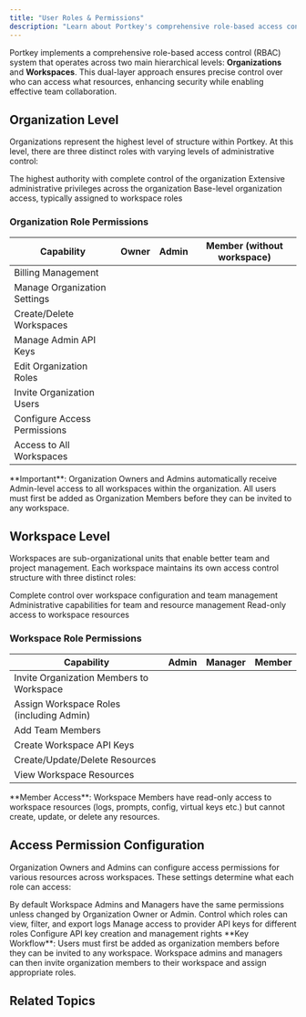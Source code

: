 ```yaml
---
title: "User Roles & Permissions"
description: "Learn about Portkey's comprehensive role-based access control system across Organizations and Workspaces."
---
```


Portkey implements a comprehensive role-based access control (RBAC) system that operates across two main hierarchical levels: **Organizations** and **Workspaces**. This dual-layer approach ensures precise control over who can access what resources, enhancing security while enabling effective team collaboration.

## Organization Level

Organizations represent the highest level of structure within Portkey. At this level, there are three distinct roles with varying levels of administrative control:

<CardGroup cols={3}>
  <Card title="Owner" icon="crown" iconType="solid" color="#0e7490">
    The highest authority with complete control of the organization
  </Card>
  <Card title="Admin" icon="user-shield" iconType="solid" color="#0e7490">
    Extensive administrative privileges across the organization
  </Card>
  <Card title="Member" icon="user" iconType="solid" color="#0e7490">
    Base-level organization access, typically assigned to workspace roles
  </Card>
</CardGroup>

### Organization Role Permissions

| Capability | Owner | Admin | Member (without workspace) |
|------------|:-----:|:-----:|:-------------------------:|
| Billing Management | <Icon icon="square-check" iconType="solid" /> | <Icon icon="xmark" iconType="solid" /> | <Icon icon="xmark" iconType="solid" /> |
| Manage Organization Settings | <Icon icon="square-check" iconType="solid" /> | <Icon icon="square-check" iconType="solid" /> | <Icon icon="xmark" iconType="solid" /> |
| Create/Delete Workspaces | <Icon icon="square-check" iconType="solid" /> | <Icon icon="square-check" iconType="solid" /> | <Icon icon="xmark" iconType="solid" /> |
| Manage Admin API Keys | <Icon icon="square-check" iconType="solid" /> | <Icon icon="square-check" iconType="solid" /> | <Icon icon="xmark" iconType="solid" /> |
| Edit Organization Roles | <Icon icon="square-check" iconType="solid" /> | <Icon icon="square-check" iconType="solid" /> | <Icon icon="xmark" iconType="solid" /> |
| Invite Organization Users | <Icon icon="square-check" iconType="solid" /> | <Icon icon="square-check" iconType="solid" /> | <Icon icon="xmark" iconType="solid" /> |
| Configure Access Permissions | <Icon icon="square-check" iconType="solid" /> | <Icon icon="square-check" iconType="solid" /> | <Icon icon="xmark" iconType="solid" /> |
| Access to All Workspaces | <Icon icon="square-check" iconType="solid" /> | <Icon icon="square-check" iconType="solid" /> | <Icon icon="xmark" iconType="solid" /> |

<Note>
  **Important**: Organization Owners and Admins automatically receive Admin-level access to all workspaces within the organization. All users must first be added as Organization Members before they can be invited to any workspace.
</Note>

## Workspace Level

Workspaces are sub-organizational units that enable better team and project management. Each workspace maintains its own access control structure with three distinct roles:

<CardGroup cols={3}>
  <Card title="Admin" icon="user-tie" iconType="solid" color="#8b5cf6">
    Complete control over workspace configuration and team management
  </Card>
  <Card title="Manager" icon="user-gear" iconType="solid" color="#8b5cf6">
    Administrative capabilities for team and resource management
  </Card>
  <Card title="Member" icon="user" iconType="solid" color="#8b5cf6">
    Read-only access to workspace resources
  </Card>
</CardGroup>

### Workspace Role Permissions

| Capability | Admin | Manager | Member |
|------------|:-----:|:-------:|:------:|
| Invite Organization Members to Workspace | <Icon icon="square-check" iconType="solid" /> | <Icon icon="square-check" iconType="solid" /> | <Icon icon="xmark" iconType="solid" /> |
| Assign Workspace Roles (including Admin) | <Icon icon="square-check" iconType="solid" /> | <Icon icon="square-check" iconType="solid" /> | <Icon icon="xmark" iconType="solid" /> |
| Add Team Members | <Icon icon="square-check" iconType="solid" /> | <Icon icon="square-check" iconType="solid" /> | <Icon icon="xmark" iconType="solid" /> |
| Create Workspace API Keys | <Icon icon="square-check" iconType="solid" /> | <Icon icon="square-check" iconType="solid" /> | <Icon icon="xmark" iconType="solid" /> |
| Create/Update/Delete Resources | <Icon icon="square-check" iconType="solid" /> | <Icon icon="square-check" iconType="solid" /> | <Icon icon="xmark" iconType="solid" /> |
| View Workspace Resources | <Icon icon="square-check" iconType="solid" /> | <Icon icon="square-check" iconType="solid" /> | <Icon icon="square-check" iconType="solid" /> |

<Note>
  **Member Access**: Workspace Members have read-only access to workspace resources (logs, prompts, config, virtual keys etc.) but cannot create, update, or delete any resources.
</Note>



## Access Permission Configuration

Organization Owners and Admins can configure access permissions for various resources across workspaces. These settings determine what each role can access:

<Note>
    By default Workspace Admins and Managers have the same permissions unless changed by Organization Owner or Admin.
</Note>

<CardGroup cols={3}>
  <Card title="Logs Access Permissions" icon="clipboard-list" iconType="solid" href="/product/administration/configure-logs-access-permissions-in-workspace">
    Control which roles can view, filter, and export logs
  </Card>
  <Card title="Virtual Key Permissions" icon="key" iconType="solid" href="/product/administration/configure-virtual-key-access-permissions">
    Manage access to provider API keys for different roles
  </Card>
  <Card title="API Key Permissions" icon="key-skeleton" iconType="solid" href="/product/administration/configure-api-key-access-permissions">
    Configure API key creation and management rights
  </Card>
</CardGroup>


<Note>
  **Key Workflow**: Users must first be added as organization members before they can be invited to any workspace. Workspace admins and managers can then invite organization members to their workspace and assign appropriate roles.
</Note>

## Related Topics

<Card title="Organizations" href="/product/enterprise-offering/org-management/organizations"/>
<Card title="Workspaces" href="/api-reference/admin-api/control-plane/admin/workspaces/create-workspace"/>
<Card title="API Keys (AuthN and AuthZ)" href="/product/enterprise-offering/org-management/api-keys-authn-and-authz"/>
<Card title="Access Control Management" href="/product/enterprise-offering/access-control-management"/>
